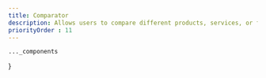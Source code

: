 ```yaml
---
title: Comparator
description: Allows users to compare different products, services, or features side by side, highlighting key differences to aid decision-making.
priorityOrder : 11
---
```



    ..._components
}

<BlockPreview
    title="Pricing"
    src="/blocks-preview/comparator/pricing"
    code={pricingCode}
    client:visible
/>